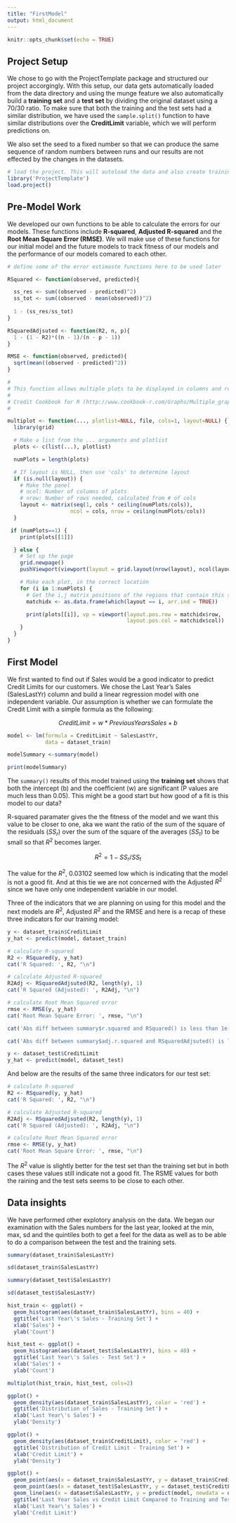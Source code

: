 ```yaml
---
title: "FirstModel"
output: html_document
---
```


```r
knitr::opts_chunk$set(echo = TRUE)
```

## Project Setup

We chose to go with the ProjectTemplate package and structured our project accorgingly. With this setup, our data gets automatically loaded from the data directory and using the munge feature we also automatically build a **training set** and a **test set** by dividing the original dataset using a 70/30 ratio. To make sure that both the training and the test sets had a similar distribution, we have used the `sample.split()` function to have similar distributions over the **CreditLimit** variable, which we will perform predictions on.

We also set the seed to a fixed number so that we can produce the same sequence of random numbers between runs and our results are not effected by the changes in the datasets.

```r

# load the project. This will autoload the data and also create training and test datasets
library('ProjectTemplate')
load.project()

```

## Pre-Model Work

We developed our own functions to be able to calculate the errors for our models. These functions include **R-squared**, **Adjusted R-squared** and the **Root Mean Square Error (RMSE)**. We will make use of these functions for our initial model and the future models to track fitness of our models and the performance of our models comared to each other.

```r

# define some of the error estimaste functions here to be used later

RSquared <- function(observed, predicted){

  ss_res <- sum((observed - predicted)^2)
  ss_tot <- sum((observed - mean(observed))^2)
  
  1 - (ss_res/ss_tot)
}

RSquaredAdjsuted <- function(R2, n, p){
  1 - (1 - R2)*((n - 1)/(n - p - 1))
}

RMSE <- function(observed, predicted){
  sqrt(mean((observed - predicted)^2))
}
```

```r
#
# This function allows multiple plots to be displayed in columns and rows 
#
# Credit Cookbook for R (http://www.cookbook-r.com/Graphs/Multiple_graphs_on_one_page_(ggplot2)/)
#

multiplot <- function(..., plotlist=NULL, file, cols=1, layout=NULL) {
  library(grid)

  # Make a list from the ... arguments and plotlist
  plots <- c(list(...), plotlist)

  numPlots = length(plots)

  # If layout is NULL, then use 'cols' to determine layout
  if (is.null(layout)) {
    # Make the panel
    # ncol: Number of columns of plots
    # nrow: Number of rows needed, calculated from # of cols
    layout <- matrix(seq(1, cols * ceiling(numPlots/cols)),
                    ncol = cols, nrow = ceiling(numPlots/cols))
  }

 if (numPlots==1) {
    print(plots[[1]])

  } else {
    # Set up the page
    grid.newpage()
    pushViewport(viewport(layout = grid.layout(nrow(layout), ncol(layout))))

    # Make each plot, in the correct location
    for (i in 1:numPlots) {
      # Get the i,j matrix positions of the regions that contain this subplot
      matchidx <- as.data.frame(which(layout == i, arr.ind = TRUE))

      print(plots[[i]], vp = viewport(layout.pos.row = matchidx$row,
                                      layout.pos.col = matchidx$col))
    }
  }
}
```

## First Model

We first wanted to find out if Sales would be a good indicator to predict Credit Limits for our customers. We chose the Last Year's Sales (SalesLastYr) column and build a linear regression model with one independent variable. Our assumption is whether we can formulate the Credit Limit with a simple formula as the following:

$$Credit Limit = w*Previous Years Sales+b$$ 

```r
model <- lm(formula = CreditLimit ~ SalesLastYr, 
            data = dataset_train)
```


```r
modelSummary <-summary(model)

print(modelSummary)
```

The `summary()` results of this model trained using the **training set** shows that both the intercept (b) and the coefficient (w) are significant (P values are much less than 0.05). This might be a good start but how good of a fit is this model to our data?

R-squared paramater gives the the fitness of the model and we want this value to be closer to one, aka we want the ratio of the sum of the square of the residuals ($SS_r$) over the sum of the square of the averages ($SS_t$) to be small so that $R^2$ becomes larger.

$$R^2 = 1 - SS_r/SS_t$$ 

The value for the $R^2$, 0.03102 seemed low which is indicating that the model is not a good fit. And at this tie we are not concerned with the Adjusted $R^2$ since we have only one independent variable in our model.

Three of the indicators that we are planning on using for this model and the next models are $R^2$, Adjusted $R^2$ and the RMSE and here is a recap of these three indicators for our training model:

```r
y <- dataset_train$CreditLimit
y_hat <- predict(model, dataset_train)

```

```r
# calculate R-squared
R2 <- RSquared(y, y_hat)
cat('R Squared: ', R2, "\n")

# calculate Adjusted R-squared
R2Adj <- RSquaredAdjsuted(R2, length(y), 1)
cat('R Squared (Adjusted): ', R2Adj, "\n")

# calculate Root Mean Squared error
rmse <- RMSE(y, y_hat)
cat('Root Mean Square Error: ', rmse, "\n")

```

```r

cat('Abs diff between summary$r.squared and RSquared() is less than 1e-10:', abs(modelSummary$r.squared - R2) < 1e-10 , '\n' )

cat('Abs diff between summary$adj.r.squared and RSquaredAdjsuted() is less than 1e-10:', abs(modelSummary$adj.r.squared - R2Adj) < 1e-10 , '\n' )

```

```r
y <- dataset_test$CreditLimit
y_hat <- predict(model, dataset_test)

```

And below are the results of the same three indicators for our test set:

```r
# calculate R-squared
R2 <- RSquared(y, y_hat)
cat('R Squared: ', R2, "\n")

# calculate Adjusted R-squared
R2Adj <- RSquaredAdjsuted(R2, length(y), 1)
cat('R Squared (Adjusted): ', R2Adj, "\n")

# calculate Root Mean Squared error
rmse <- RMSE(y, y_hat)
cat('Root Mean Square Error: ', rmse, "\n")

```

The $R^2$ value is slightly better for the test set than the training set but in both cases these values still indicate not a good fit. The RSME values for both the raining and the test sets seems to be close to each other.

## Data insights

We have performed other explotory analysis on the data. We began our examination with the Sales numbers for the last year, looked at the min, max, sd and the quintiles both to get a feel for the data as well as to be able to do a comparison between the test and the training sets.

```r
summary(dataset_train$SalesLastYr)
```

```r
sd(dataset_train$SalesLastYr)
```

```r
summary(dataset_test$SalesLastYr)
```
```r
sd(dataset_test$SalesLastYr)
```

```r
hist_train <- ggplot() +
  geom_histogram(aes(dataset_train$SalesLastYr), bins = 40) +
  ggtitle('Last Year\'s Sales - Training Set') +
  xlab('Sales') +
  ylab('Count')

hist_test <- ggplot() +
  geom_histogram(aes(dataset_test$SalesLastYr), bins = 40) +
  ggtitle('Last Year\'s Sales - Test Set') +
  xlab('Sales') +
  ylab('Count')
```


```r
multiplot(hist_train, hist_test, cols=2)
```

```r
ggplot() +
  geom_density(aes(dataset_train$SalesLastYr), color = 'red') +
  ggtitle('Distribution of Sales - Training Set') +
  xlab('Last Year\'s Sales') +
  ylab('Density')
```


```r
ggplot() +
  geom_density(aes(dataset_train$CreditLimit), color = 'red') +
  ggtitle('Distribution of Credit Limit - Training Set') +
  xlab('Credit Limit') +
  ylab('Density')
```



```r
ggplot() + 
  geom_point(aes(x = dataset_train$SalesLastYr, y = dataset_train$CreditLimit), color = 'green') +
  geom_point(aes(x = dataset_test$SalesLastYr, y = dataset_test$CreditLimit), color = 'blue') +
  geom_line(aes(x = dataset$SalesLastYr, y = predict(model, newdata = dataset)), color = 'red') +
  ggtitle('Last Year Sales vs Credit Limit Compared to Training and Test Sets') +
  xlab('Last Year\'s Sales') + 
  ylab('Credit Limit')
```
